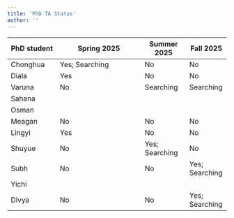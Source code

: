 ```yaml
---
title: 'PhD TA Status'
author: ''
---
```


| PhD student  | Spring 2025            | Summer 2025 | Fall 2025 |
|--------------|------------------------|-------------|-----------|
| Chonghua     | Yes; Searching         | No          | No        |
| Diala        | Yes                    | No          | No        |
| Varuna       | No                     | Searching   | Searching |
| Sahana       |                        |             |           |
| Osman        |                        |             |           |
| Meagan       | No                     |No           |No         |
| Lingyi       | Yes                    | No          | No        |
| Shuyue       | No                     |Yes; Searching| No       |
| Subh         | No                     |No           |Yes; Searching           |
| Yichi        |                        |             |           |
| Divya        | No                     |No           |Yes; Searching           |
